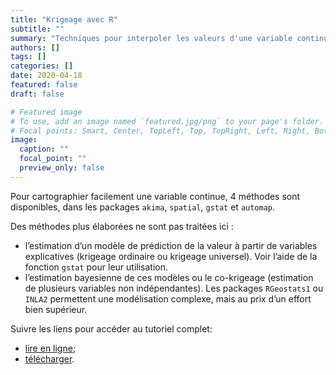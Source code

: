 ```yaml
---
title: "Krigeage avec R"
subtitle: ""
summary: "Techniques pour interpoler les valeurs d'une variable continue."
authors: []
tags: []
categories: []
date: 2020-04-18
featured: false
draft: false

# Featured image
# To use, add an image named `featured.jpg/png` to your page's folder.
# Focal points: Smart, Center, TopLeft, Top, TopRight, Left, Right, BottomLeft, Bottom, BottomRight.
image:
  caption: ""
  focal_point: ""
  preview_only: false
---
```


Pour cartographier facilement une variable continue, 4 méthodes sont disponibles, dans les packages `akima`, `spatial`, `gstat` et `automap`.

Des méthodes plus élaborées ne sont pas traitées ici :

* l'estimation d'un modèle de prédiction de la valeur à partir de variables explicatives (krigeage ordinaire ou krigeage universel). Voir l'aide de la fonction `gstat` pour leur utilisation.
* l'estimation bayesienne de ces modèles ou le co-krigeage (estimation de plusieurs variables non indépendantes). Les packages `RGeostats1` ou `INLA2` permettent une modélisation complexe, mais au prix d'un effort bien supérieur.


Suivre les liens pour accéder au tutoriel complet:

* [lire en ligne](https://ericmarcon.github.io/Krigeage/Krigeage.html);
* [télécharger](https://ericmarcon.github.io/Krigeage/Krigeage.pdf).
